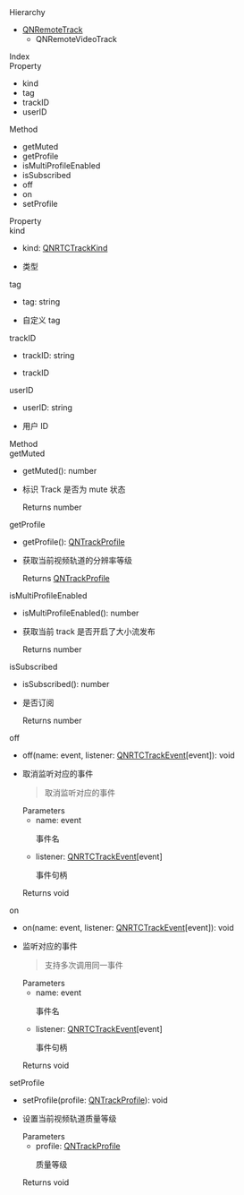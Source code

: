 <div data-v-md-line="1"><link rel="stylesheet" type="text/css" href="https://docs.qnsdk.com/styles/doc-v4-api.css" />
<div class="rtc-doc rtc-doc-page" id="rtc-doc">
                <section class="rtc-doc-panel rtc-doc-section-hierarchy">
        <div class="rtc-doc-title rtc-doc-title-hierarchy">Hierarchy</div>
            <ul>
                <li>
                    <a href='11397/UniappQNRemoteTrack'>QNRemoteTrack</a>                    <ul>
        <li>
           QNRemoteVideoTrack
        </li>
</ul>
                </li>
            </ul>
    </section>
<div class="rtc-doc-page-wrap">Index</div>
<section class="rtc-doc-panel">
        <div class="rtc-doc-page-title">Property</div>
        <ul class="rtc-doc-catalogue">
                <li><a onClick='document.location.replace(`${document.location.protocol}//${document.location.host}${document.location.pathname}${document.location.search}#kind`)'>kind</a></li>
                <li><a onClick='document.location.replace(`${document.location.protocol}//${document.location.host}${document.location.pathname}${document.location.search}#tag`)'>tag</a></li>
                <li><a onClick='document.location.replace(`${document.location.protocol}//${document.location.host}${document.location.pathname}${document.location.search}#trackID`)'>trackID</a></li>
                <li><a onClick='document.location.replace(`${document.location.protocol}//${document.location.host}${document.location.pathname}${document.location.search}#userID`)'>userID</a></li>
        </ul>
        <div class="rtc-doc-page-title">Method</div>
        <ul class="rtc-doc-catalogue">
                <li><a onClick='document.location.replace(`${document.location.protocol}//${document.location.host}${document.location.pathname}${document.location.search}#getMuted`)'>getMuted</a></li>
                <li><a onClick='document.location.replace(`${document.location.protocol}//${document.location.host}${document.location.pathname}${document.location.search}#getProfile`)'>getProfile</a></li>
                <li><a onClick='document.location.replace(`${document.location.protocol}//${document.location.host}${document.location.pathname}${document.location.search}#isMultiProfileEnabled`)'>isMultiProfileEnabled</a></li>
                <li><a onClick='document.location.replace(`${document.location.protocol}//${document.location.host}${document.location.pathname}${document.location.search}#isSubscribed`)'>isSubscribed</a></li>
                <li><a onClick='document.location.replace(`${document.location.protocol}//${document.location.host}${document.location.pathname}${document.location.search}#off`)'>off</a></li>
                <li><a onClick='document.location.replace(`${document.location.protocol}//${document.location.host}${document.location.pathname}${document.location.search}#on`)'>on</a></li>
                <li><a onClick='document.location.replace(`${document.location.protocol}//${document.location.host}${document.location.pathname}${document.location.search}#setProfile`)'>setProfile</a></li>
        </ul>
</section>
<div class="rtc-doc-page-wrap">Property</div>
<section class="rtc-doc-panel">
<div class="rtc-doc-page-title rtc-doc-antor" id="kind">
kind</div>
<ul class="rtc-doc-page-container">
        <li class="rtc-doc-sign-signature">kind: <a href='11395/UniappQNRTCTrackKind'>QNRTCTrackKind</a></li>
    </li>
<li class="rtc-doc-page-description">
    <div class="rtc-doc-desc-wrap">
        <p>类型</p>
    </div>
</li>
</ul>
</section>
<section class="rtc-doc-panel">
<div class="rtc-doc-page-title rtc-doc-antor" id="tag">
tag</div>
<ul class="rtc-doc-page-container">
        <li class="rtc-doc-sign-signature">tag: string</li>
    </li>
<li class="rtc-doc-page-description">
    <div class="rtc-doc-desc-wrap">
        <p>自定义 tag</p>
    </div>
</li>
</ul>
</section>
<section class="rtc-doc-panel">
<div class="rtc-doc-page-title rtc-doc-antor" id="trackID">
trackID</div>
<ul class="rtc-doc-page-container">
        <li class="rtc-doc-sign-signature">trackID: string</li>
    </li>
<li class="rtc-doc-page-description">
    <div class="rtc-doc-desc-wrap">
        <p>trackID</p>
    </div>
</li>
</ul>
</section>
<section class="rtc-doc-panel">
<div class="rtc-doc-page-title rtc-doc-antor" id="userID">
userID</div>
<ul class="rtc-doc-page-container">
        <li class="rtc-doc-sign-signature">userID: string</li>
    </li>
<li class="rtc-doc-page-description">
    <div class="rtc-doc-desc-wrap">
        <p>用户 ID</p>
    </div>
</li>
</ul>
</section>
<div class="rtc-doc-page-wrap">Method</div>
<section class="rtc-doc-panel">
<div class="rtc-doc-page-title rtc-doc-antor" id="getMuted">
getMuted</div>
<ul class="rtc-doc-page-container">
        <li class="rtc-doc-sign-signature">getMuted(): number</li>
    </li>
<li class="rtc-doc-page-description">
    <div class="rtc-doc-desc-wrap">
        <p>标识 Track 是否为 mute 状态</p>
    </div>
    <div class="rtc-doc-returns-title">Returns <span>number</span></div>
</li>
</ul>
</section>
<section class="rtc-doc-panel">
<div class="rtc-doc-page-title rtc-doc-antor" id="getProfile">
getProfile</div>
<ul class="rtc-doc-page-container">
        <li class="rtc-doc-sign-signature">getProfile(): <a href='11427/UniappQNTrackProfile'>QNTrackProfile</a></li>
    </li>
<li class="rtc-doc-page-description">
    <div class="rtc-doc-desc-wrap">
        <p>获取当前视频轨道的分辨率等级</p>
    </div>
    <div class="rtc-doc-returns-title">Returns <span><a href='11427/UniappQNTrackProfile'>QNTrackProfile</a></span></div>
</li>
</ul>
</section>
<section class="rtc-doc-panel">
<div class="rtc-doc-page-title rtc-doc-antor" id="isMultiProfileEnabled">
isMultiProfileEnabled</div>
<ul class="rtc-doc-page-container">
        <li class="rtc-doc-sign-signature">isMultiProfileEnabled(): number</li>
    </li>
<li class="rtc-doc-page-description">
    <div class="rtc-doc-desc-wrap">
        <p>获取当前 track 是否开启了大小流发布</p>
    </div>
    <div class="rtc-doc-returns-title">Returns <span>number</span></div>
</li>
</ul>
</section>
<section class="rtc-doc-panel">
<div class="rtc-doc-page-title rtc-doc-antor" id="isSubscribed">
isSubscribed</div>
<ul class="rtc-doc-page-container">
        <li class="rtc-doc-sign-signature">isSubscribed(): number</li>
    </li>
<li class="rtc-doc-page-description">
    <div class="rtc-doc-desc-wrap">
        <p>是否订阅</p>
    </div>
    <div class="rtc-doc-returns-title">Returns <span>number</span></div>
</li>
</ul>
</section>
<section class="rtc-doc-panel">
<div class="rtc-doc-page-title rtc-doc-antor" id="off">
off</div>
<ul class="rtc-doc-page-container">
        <li class="rtc-doc-sign-signature">off(name: event, listener: <a href='11409/UniappQNRTCTrackEvent'>QNRTCTrackEvent</a>[event]): void</li>
    </li>
<li class="rtc-doc-page-description">
    <div class="rtc-doc-desc-wrap">
        <p>取消监听对应的事件</p>
    </div>
    <section class="rtc-doc-panel rtc-doc-describe-note">
        <blockquote>
        <p>取消监听对应的事件</p>
        </blockquote>
    </section>
<div class="rtc-doc-parameters-title">Parameters</div>
<ul class="rtc-doc-parameters">
    <li>
        <div>
            name: event
        </div>
                <p>事件名</p>
    </li>
    <li>
        <div>
            listener: <a href='11409/UniappQNRTCTrackEvent'>QNRTCTrackEvent</a>[event]
        </div>
                <p>事件句柄
</p>
    </li>
</ul>
    <div class="rtc-doc-returns-title">Returns <span>void</span></div>
</li>
</ul>
</section>
<section class="rtc-doc-panel">
<div class="rtc-doc-page-title rtc-doc-antor" id="on">
on</div>
<ul class="rtc-doc-page-container">
        <li class="rtc-doc-sign-signature">on(name: event, listener: <a href='11409/UniappQNRTCTrackEvent'>QNRTCTrackEvent</a>[event]): void</li>
    </li>
<li class="rtc-doc-page-description">
    <div class="rtc-doc-desc-wrap">
        <p>监听对应的事件</p>
    </div>
    <section class="rtc-doc-panel rtc-doc-describe-note">
        <blockquote>
        <p>支持多次调用同一事件</p>
        </blockquote>
    </section>
<div class="rtc-doc-parameters-title">Parameters</div>
<ul class="rtc-doc-parameters">
    <li>
        <div>
            name: event
        </div>
                <p>事件名</p>
    </li>
    <li>
        <div>
            listener: <a href='11409/UniappQNRTCTrackEvent'>QNRTCTrackEvent</a>[event]
        </div>
                <p>事件句柄
</p>
    </li>
</ul>
    <div class="rtc-doc-returns-title">Returns <span>void</span></div>
</li>
</ul>
</section>
<section class="rtc-doc-panel">
<div class="rtc-doc-page-title rtc-doc-antor" id="setProfile">
setProfile</div>
<ul class="rtc-doc-page-container">
        <li class="rtc-doc-sign-signature">setProfile(profile: <a href='11427/UniappQNTrackProfile'>QNTrackProfile</a>): void</li>
    </li>
<li class="rtc-doc-page-description">
    <div class="rtc-doc-desc-wrap">
        <p>设置当前视频轨道质量等级</p>
    </div>
<div class="rtc-doc-parameters-title">Parameters</div>
<ul class="rtc-doc-parameters">
    <li>
        <div>
            profile: <a href='11427/UniappQNTrackProfile'>QNTrackProfile</a>
        </div>
                <p>质量等级
</p>
    </li>
</ul>
    <div class="rtc-doc-returns-title">Returns <span>void</span></div>
</li>
</ul>
</section>
</div>


</div>